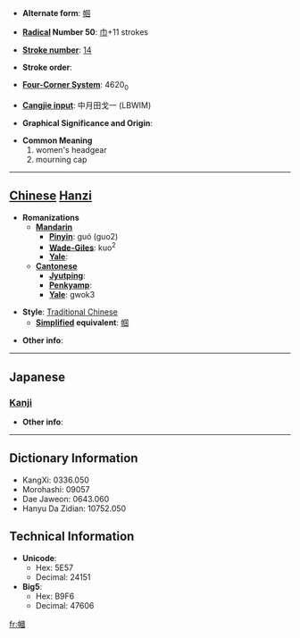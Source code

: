 * '''Alternate form''': [[帼]]

* '''[[Wiktionary:Chinese radical index| Radical]] Number 50''': [[Wiktionary:Chinese radical index 巾|巾]]+11 strokes

* '''[[Wiktionary:Chinese total strokes index|Stroke number]]''': [[Wiktionary:Chinese total strokes index 14|14]]

* '''Stroke order''': 

* '''[[Wiktionary:Chinese four corner index|Four-Corner System]]''': 4620<sub>0</sub>

* '''[[Wiktionary:Chinese Cangjie index|Cangjie input]]''': 中月田戈一 (LBWIM)

* '''Graphical Significance and Origin''': 

* '''Common Meaning'''
*#women's headgear
*# mourning cap


----

== [[Chinese]] [[Hanzi]] ==

* '''Romanizations'''
** '''[[Mandarin]]'''
*** '''[[Pinyin]]''': guó (guo2)
*** '''[[Wade-Giles]]''': kuo<sup>2</sup>
*** '''[[Yale]]''': 
** '''[[Cantonese]]'''
*** '''[[Jyutping]]''':
*** '''[[Penkyamp]]''': 
*** '''[[Yale]]''': gwok3

* '''Style''': [[Traditional Chinese]] 
** '''[[Simplified Chinese|Simplified]] equivalent''': [[帼]]

* '''Other info''': 

----

==Japanese==
===[[Kanji]]===
{{kanji|on readings=[[かく]] (kaku)
|kun readings=[[かみかざり]] (kamikazari)
}}

* '''Other info''':  

----

== Dictionary Information ==

* KangXi: 0336.050
* Morohashi: 09057
* Dae Jaweon: 0643.060
* Hanyu Da Zidian: 10752.050

== Technical Information ==

* '''Unicode''':
** Hex: 5E57
** Decimal: 24151
* '''Big5''':
** Hex: B9F6
** Decimal: 47606

[[fr:幗]]